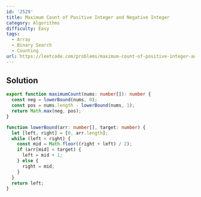 ```yaml
---
id: '2529'
title: Maximum Count of Positive Integer and Negative Integer
category: Algorithms
difficulty: Easy
tags:
  - Array
  - Binary Search
  - Counting
url: https://leetcode.com/problems/maximum-count-of-positive-integer-and-negative-integer
---
```


## Solution

```typescript showLineNumbers
export function maximumCount(nums: number[]): number {
  const neg = lowerBound(nums, 0);
  const pos = nums.length - lowerBound(nums, 1);
  return Math.max(neg, pos);
}

function lowerBound(arr: number[], target: number) {
  let [left, right] = [0, arr.length];
  while (left < right) {
    const mid = Math.floor((right + left) / 2);
    if (arr[mid] < target) {
      left = mid + 1;
    } else {
      right = mid;
    }
  }
  return left;
}
```
